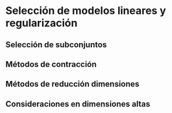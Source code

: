 # Selección de modelos lineares y regularización

## Selección de subconjuntos

## Métodos de contracción

## Métodos de reducción dimensiones

## Consideraciones en dimensiones altas